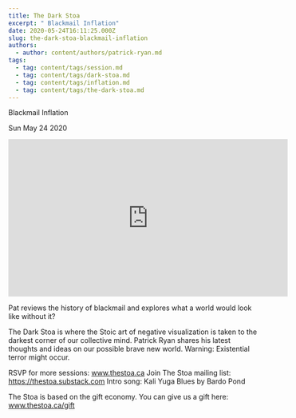```yaml
---
title: The Dark Stoa
excerpt: " Blackmail Inflation"
date: 2020-05-24T16:11:25.000Z
slug: the-dark-stoa-blackmail-inflation
authors:
  - author: content/authors/patrick-ryan.md
tags:
  - tag: content/tags/session.md
  - tag: content/tags/dark-stoa.md
  - tag: content/tags/inflation.md
  - tag: content/tags/the-dark-stoa.md
---
```




 Blackmail Inflation

Sun May 24 2020

<iframe width="560" height="315" src="https://www.youtube.com/embed/xlmhhh9HYqc" title="The Dark Stoa: Blackmail Inflation w/ Patrick Ryan" frameborder="0" allow="accelerometer; autoplay; clipboard-write; encrypted-media; gyroscope; picture-in-picture" allowfullscreen ></iframe>

Pat reviews the history of blackmail and explores what a world would look like without it? 

The Dark Stoa is where the Stoic art of negative visualization is taken to the darkest corner of our collective mind. Patrick Ryan shares his latest thoughts and ideas on our possible brave new world. Warning: Existential terror might occur.

RSVP for more sessions: www.thestoa.ca
Join The Stoa mailing list: https://thestoa.substack.com
Intro song: Kali Yuga Blues by Bardo Pond

The Stoa is based on the gift economy. You can give us a gift here: www.thestoa.ca/gift


